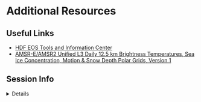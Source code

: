 # Additional Resources {.unnumbered}

## Useful Links {.unnumbered}

- [HDF EOS Tools and Information Center](http://hdfeos.org/software/r.php)
- [AMSR-E/AMSR2 Unified L3 Daily 12.5 km Brightness Temperatures, Sea Ice Concentration, Motion & Snow Depth Polar Grids, Version 1](https://nsidc.org/sites/default/files/au_si12-v001-userguide_1.pdf)

## Session Info {.unnumbered}

<details>

```r
sessioninfo::session_info()
```

</details>
